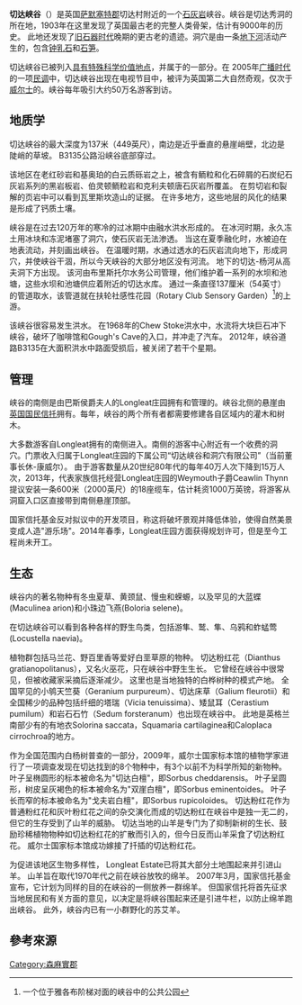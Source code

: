 {{Refimprove|time=2020-07-20T04:40:05+00:00}}

'''切达峡谷'''（{{lang-en|Cheddar Gorge}}）是英国[[萨默塞特郡|萨默塞特郡]]切达村附近{{le|门迪普山|Mendip Hills}}的一个[[石灰岩|石灰岩]]峡谷。峡谷是切达秀洞的所在地，1903年在这里发现了英国最古老的完整人类骨架{{le|切达人|Cheddar Man}}，估计有9000年的历史。
此地还发现了[[旧石器时代|旧石器时代]]晚期的更古老的遗迹。洞穴是由一条[[地下河|地下河]]活动产生的，包含[[钟乳石|钟乳石]]和[[石筍|石笋]]。

切达峡谷已被列入[[具特殊科学价值地点_(英国)|具有特殊科学价值地点]]，并属于{{le|切达复合遗址|Cheddar Complex}}的一部分。在 2005年[[广播时代|广播时代]]的一项[[民调|民调]]中，切达峡谷出现在电视节目{{le|英国七大自然奇观|Seven Natural Wonders}}中，被评为英国第二大自然奇观，仅次于[[威尔士|威尔士]]的{{link-cy|奥哥夫洞穴|Dan yr Ogof}}。峡谷每年吸引大约50万名游客到访。

==地质学==
切达峡谷的最大深度为137米（449英尺），南边是近乎垂直的悬崖峭壁，北边是陡峭的草坡。
B3135公路沿峡谷底部穿过。

该地区在老红砂岩和基奥珀的白云质砾岩之上，被含有鲕粒和化石碎屑的石炭纪石灰岩系列的黑岩板岩、伯灵顿鲕粒岩和克利夫顿唐石灰岩所覆盖。
在剪切岩和裂解的页岩中可以看到瓦里斯坎造山的证据。
在许多地方，这些地层的风化的结果是形成了钙质土壤。

峡谷是在过去120万年的寒冷的过冰期中由融水洪水形成的。
在冰河时期，永久冻土用冰块和冻泥堵塞了洞穴，使石灰岩无法渗透。
当这在夏季融化时，水被迫在地表流动，并刻画出峡谷。
在温暖时期，水通过透水的石灰岩流向地下，形成洞穴，并使峡谷干涸，所以今天峡谷的大部分地区没有河流。
地下的切达-杨河从高夫洞下方出现。
该河由布里斯托尔水务公司管理，他们维护着一系列的水坝和池塘，这些水坝和池塘供应着附近的切达水库。
通过一条直径137厘米（54英寸）的管道取水，该管道就在扶轮社感性花园（Rotary Club Sensory Garden）<ref>一个位于雅各布阶梯对面的峡谷中的公共公园</ref>的上游。

该峡谷很容易发生洪水。
在1968年的Chew Stoke洪水中，水流将大块巨石冲下峡谷，破坏了咖啡馆和Gough's Cave的入口，并冲走了汽车。
2012年，峡谷道路B3135在大面积洪水中路面受损后，被关闭了若干个星期。
==管理==
峡谷的南侧是由巴斯侯爵夫人的Longleat庄园拥有和管理的。峡谷北侧的悬崖由[[英国国民信托|英国国民信托]]拥有。每年，峡谷的两个所有者都需要修建各自区域内的灌木和树木。

大多数游客自Longleat拥有的南侧进入。南侧的游客中心附近有一个收费的洞穴。门票收入归属于Longleat庄园的下属公司“切达峡谷和洞穴有限公司”（当前董事长休-康威尔）。
由于游客数量从20世纪80年代的每年40万人次下降到15万人次，2013年，代表家族信托经营Longleat庄园的Weymouth子爵Ceawlin Thynn提议安装一条600米（2000英尺）的18座缆车，估计耗资1000万英镑，将游客从洞窟入口区直接带到南侧悬崖顶部。

国家信托基金反对拟议中的开发项目，称这将破坏景观并降低体验，使得自然美景变成人造"游乐场"。2014年春季，Longleat庄园方面获得规划许可，但是至今工程尚未开工。

==生态==
峡谷内的著名物种有冬虫夏草、黄颈鼠、慢虫和蝾螈，以及罕见的大蓝蝶(Maculinea arion)和小珠边飞燕(Boloria selene)。

在切达峡谷可以看到各种各样的野生鸟类，包括游隼、鹫、隼、乌鸦和蚱蜢莺(Locustella naevia)。

植物群包括马兰花、野百里香等爱好白垩草原的物种。
切达粉红花（Dianthus gratianopolitanus），又名火巫花，只在峡谷中野生生长。
它曾经在峡谷中很常见，但被收藏家采摘后逐渐减少。
这里也是当地独特的白桦树种的模式产地。
全国罕见的小鸲天竺葵（Geranium purpureum）、切达床草（Galium fleurotii）和全国稀少的品种包括纤细的塔瑞（Vicia tenuissima）、矮鼠耳（Cerastium pumilum）和岩石石竹（Sedum forsteranum）也出现在峡谷中。 
此地是英格兰南部少有的有地衣Solorina saccata，Squamaria cartilaginea和Caloplaca cirrochroa的地方。

作为全国范围内白杨树普查的一部分，2009年，威尔士国家标本馆的植物学家进行了一项调查发现在切达找到的8个物种中，有3个以前不为科学所知的新物种。
叶子呈椭圆形的标本被命名为"切达白檀"，即Sorbus cheddarensis。
叶子呈圆形，树皮呈灰褐色的标本被命名为"双崖白檀"，即Sorbus eminentoides。
叶子长而窄的标本被命名为"戈夫岩白檀"，即Sorbus rupicoloides。
切达粉红花作为普通粉红花和灰叶粉红花之间的杂交演化而成的切达粉红在峡谷中是独一无二的，但它的生存受到了山羊的威胁。
切达当地的山羊是专门为了抑制新树的生长、鼓励珍稀植物物种如切达粉红花的扩散而引入的，但今日反而山羊采食了切达粉红花。
威尔士国家标本馆成功嫁接了扦插的切达粉红花。

为促进该地区生物多样性，
Longleat Estate已将其大部分土地围起来并引进山羊。
山羊旨在取代1970年代之前在峡谷放牧的绵羊。
2007年3月，国家信托基金宣布，它计划为同样的目的在峡谷的一侧放养一群绵羊。
但国家信托将首先征求当地居民和有关方面的意见，以决定是将峡谷围起来还是引进牛栏，以防止绵羊跑出峡谷。
此外，峡谷内已有一小群野化的苏艾羊。

==參考來源==
{{reflist}}

[[Category:森麻實郡|Category:森麻實郡]]